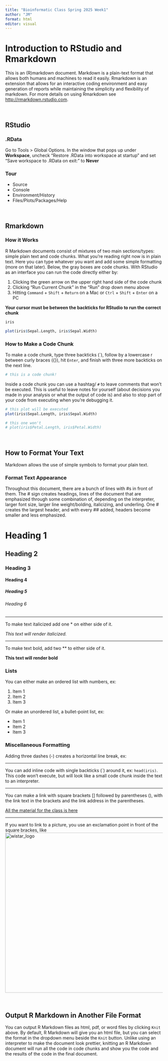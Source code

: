```yaml
---
title: "Bioinformatic Class Spring 2025 Week1"
author: "JM"
format: html
editor: visual
---
```


# Introduction to RStudio and Rmarkdown

This is an (R)markdown document. Markdown is a plain-text format that allows both humans and machines to read it easily. Rmarkdown is an extension that allows for an interactive coding environment and easy generation of reports while maintaining the simplicity and flexibility of markdown. For more details on using Rmarkdown see <http://rmarkdown.rstudio.com>.

<br>

## RStudio

### .RData

Go to Tools \> Global Options. In the window that pops up under **Workspace**, uncheck "Restore .RData into workspace at startup" and set "Save workspace to .RData on exit:" to **Never**

### Tour

-   Source
-   Console
-   Environment/History
-   Files/Plots/Packages/Help

<br>

## Rmarkdown

### How it Works

R Markdown documents consist of mixtures of two main sections/types: simple plain text and code chunks. What you're reading right now is in plain text. Here you can type whatever you want and add some simple formatting (more on that later). Below, the gray boxes are code chunks. With RStudio as an interface you can run the code directly either by:

1.  Clicking the green arrow on the upper right hand side of the code chunk
2.  Clicking "Run Current Chunk" in the "Run" drop down menu above
3.  Hitting `Command` + `Shift` + `Return` on a Mac or `Ctrl` + `Shift` + `Enter` on a PC

**Your cursor must be between the backticks for RStudio to run the correct chunk**

```r
iris

plot(iris$Sepal.Length, iris$Sepal.Width)
```

### How to Make a Code Chunk

To make a code chunk, type three backticks (\`), follow by a lowercase r between curly braces ({}), hit `Enter`, and finish with three more backticks on the next line.

```r
# this is a code chunk!
```

Inside a code chunk you can use a hashtag/ `#` to leave comments that won't be executed. This is useful to leave notes for yourself (about decisions you made in your analysis or what the output of code is) and also to stop part of your code from executing when you're debugging it.

```r
# this plot will be executed
plot(iris$Sepal.Length, iris$Sepal.Width)

# this one won't
# plot(iris$Petal.Length, iris$Petal.Width)
```

<br>

## How to Format Your Text

Markdown allows the use of simple symbols to format your plain text.

### Format Text Appearance

Throughout this document, there are a bunch of lines with #s in front of them. The \# sign creates headings, lines of the document that are emphasized through some combination of, depending on the interpreter, larger font size, larger line weight/bolding, italicizing, and underling. One \# creates the largest header, and with every \## added, headers become smaller and less emphasized.

# Heading 1

## Heading 2

### Heading 3

#### Heading 4

##### Heading 5

###### Heading 6

------------------------------------------------------------------------

To make text italicized add one \* on either side of it.

*This text will render italicized.*

------------------------------------------------------------------------

To make text bold, add two \*\* to either side of it.

**This text will render bold**

### Lists

You can either make an ordered list with numbers, ex:

1.  Item 1
2.  Item 2
3.  Item 3

Or make an unordered list, a bullet-point list, ex:

-   Item 1
-   Item 2
-   Item 3

### Miscellaneous Formatting

Adding three dashes (-) creates a horizontal line break, ex:

------------------------------------------------------------------------

You can add inline code with single backticks (\`) around it, ex: `head(iris)`. This code won't execute, but will look like a small code chunk inside the text to an interpreter.

------------------------------------------------------------------------

You can make a link with square brackets \[\] followed by parentheses (), with the link text in the brackets and the link address in the parentheses.

[All the material for the class is here](https://github.com/Wistar-bioinfo/BioinfoClass_Spring_2025)

------------------------------------------------------------------------

If you want to link to a picture, you use an exclamation point in front of the square brackes, like ![wistar_logo](week1/blue_box_logo-Converted_1024x366.png){width="512"}

<br>

## Output R Markdown in Another File Format

You can output R Markdown files as html, pdf, or word files by clicking `Knit` above. By default, R Markdown will give you an html file, but you can select the format in the dropdown menu beside the `Knit` button. Unlike using an interpreter to make the document look prettier, knitting an R Markdown document will run all the code in code chunks and show you the code and the results of the code in the final document.

<br><br>
